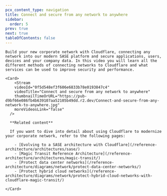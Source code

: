 ```yaml
---
pcx_content_type: navigation
title: Connect and secure from any network to anywhere
sidebar:
  order: 5
prev: true
next: true
tableOfContents: false
---
```



<Tabs>
  <TabItem label="Watch this episode">
    
    Build your new corporate network with Cloudflare, connecting any network into our modern SASE platform and secure applications, users, devices and your company data. In this video you will learn all the different methods of connecting networks to Cloudflare and what services can be used to improve security and performance.  

    <Card>
        <Stream
        videoId="0f5d548ef3f606e6833b78e0193847c4"
        videoTitle="Connect and secure from any network to anywhere"
        thumbnailTimeOrURL="https://pub-d9bf66e086fb4b639107aa52105b49dd.r2.dev/Connect-and-secure-from-any-network-to-anywhere.jpg"
        moreVideosLink="false"
      />

      **Related content**

      If you want to dive into detail about using Cloudflare to modernize your corporate network, refer to the following pages:

        - [Evolving to a SASE architecture with Cloudflare](/reference-architecture/architectures/sase/)
        - [Magic Transit Reference Architecture](/reference-architecture/architectures/magic-transit/)
        - [Protect data center networks](/reference-architecture/diagrams/network/protect-data-center-networks/)
        - [Protect hybrid cloud networks](/reference-architecture/diagrams/network/protect-hybrid-cloud-networks-with-cloudflare-magic-transit/)

    </Card>    
  </TabItem>

  <TabItem label="Series overview">
    <Render file="sase-series-navigation" />                 
  </TabItem> 
</Tabs>
